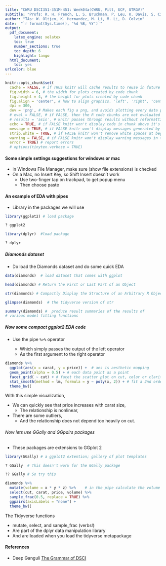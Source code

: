 ```yaml
---
title: "CWRU DSCI351-351M-451: Week04a(CWRU, Pitt, UCF, UTRGV)"
subtitle: "Profs: R. H. French, L. S. Bruckman, P. Leu, K. Davis, S. Cirlos"
author: "TAs: W. Oltjen, K. Hernandez, M. Li, M. Li, D. Colvin" 
date:  "`r format(Sys.time(), '%d %B, %Y')`"  
output: 
  pdf_document:
    latex_engine: xelatex
    toc: true
    number_sections: true
    toc_depth: 6
    highlight: tango
  html_document:
    toc: yes
urlcolor: blue
---
```


 \setcounter{section}{4}
 \setcounter{subsection}{1}
 \setcounter{subsubsection}{2}

```r
knitr::opts_chunk$set(
  cache = FALSE, # if TRUE knitr will cache results to reuse in future knits
  fig.width = 6, # the width for plots created by code chunk
  fig.height = 4, # the height for plots created by code chunk
  fig.align = 'center', # how to align graphics. 'left', 'right', 'center'
  dpi = 300, 
  dev = 'png', # Makes each fig a png, and avoids plotting every data point
  # eval = FALSE, # if FALSE, then the R code chunks are not evaluated
  # results = 'asis', # knitr passes through results without reformatting
  echo = TRUE, # if FALSE knitr won't display code in chunk above it's results
  message = TRUE, # if FALSE knitr won't display messages generated by code
  strip.white = TRUE, # if FALSE knitr won't remove white spaces at beg or end of code chunk
  warning = FALSE, # if FALSE knitr won't display warning messages in the doc
  error = TRUE) # report errors
  # options(tinytex.verbose = TRUE)
```


#### Some simple settings suggestions for windows or mac

  - In Windows File Manager, make sure (show file extensions) is checked
  - On a Mac, no Insert Key, so Shift Insert doesn't work
    - Use two-finger tap on trackpad, to get popup menu
    - Then choose paste

#### An example of EDA with pipes

- Library in the packages we will use

```r
library(ggplot2) # load package

? ggplot2

library(dplyr)  #load package

? dplyr
```


##### Diamonds dataset

- Do load the Diamonds dataset and do some quick EDA

```r
data(diamonds)  # load dataset that comes with ggplot

head(diamonds) # Return the First or Last Part of an Object
```

```r
str(diamonds) # Compactly Display the Structure of an Arbitrary R Object
```

```r
glimpse(diamonds)  # the tidyverse version of str
```


```r
summary(diamonds) #  produce result summaries of the results of
# various model fitting functions
```

##### Now some compact ggplot2 EDA code

- Use the pipe `%>%` operator  

  - Which simply passes the output of the left operator 
  - As the first argument to the right operator

```r
diamonds %>%
  ggplot(aes(x = carat, y = price)) +  # aes is aesthetic mapping
  geom_point(alpha = 0.5) + # each data point as a point
  facet_grid( ~ cut) + # facet the scatter plot on cut, color or clarity
  stat_smooth(method = lm, formula = y ~ poly(x, 2)) + # fit a 2nd order lin. model
  theme_bw()
```

With this simple visualization, 

  - We can quickly see that price increases with carat size,
    - The relationship is nonlinear, 
  - There are some outliers, 
    - And the relationship does not depend too heavily on cut. 

###### Now lets use GGally and GGpairs packages

- These packages are extensions to GGplot 2

```r
library(GGally) # a ggplot2 extention; gallery of plot templates

? GGally  # This doesn't work for the GGally package

?? GGally # So try this
```

```r
diamonds %>%
  mutate(volume = x * y * z) %>%    # in the pipe calculate the volume
  select(cut, carat, price, volume) %>%
  sample_frac(0.5, replace = TRUE) %>%
  ggpairs(axisLabels = "none") +
  theme_bw() 
```

The Tidyverse functions 

  - mutate, select, and sample_frac (verbs!) 
  - Are part of the dplyr data manipulation library
  - And are loaded when you load the tidyverse metapackage

#### References

  - Deep Ganguli [The Grammar of DSCI](http://technology.stitchfix.com/blog/2015/03/17/grammar-of-data-science/)

